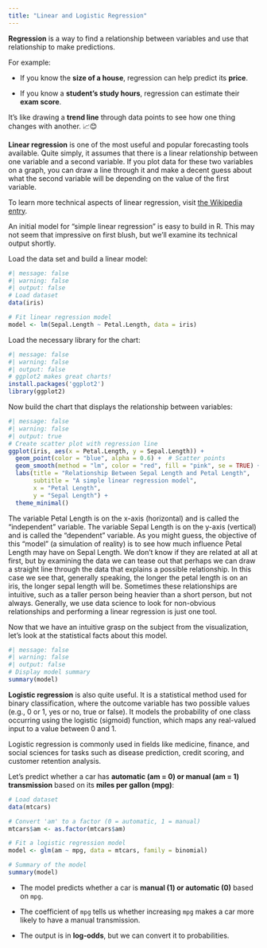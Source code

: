```yaml
---
title: "Linear and Logistic Regression"
---
```


**Regression** is a way to find a relationship between variables and use that relationship to make predictions.

For example:

-   If you know the **size of a house**, regression can help predict its **price**.

-   If you know a **student’s study hours**, regression can estimate their **exam score**.

It’s like drawing a **trend line** through data points to see how one thing changes with another. 📈😊

**Linear regression** is one of the most useful and popular forecasting tools available. Quite simply, it assumes that there is a linear relationship between one variable and a second variable. If you plot data for these two variables on a graph, you can draw a line through it and make a decent guess about what the second variable will be depending on the value of the first variable.

To learn more technical aspects of linear regression, visit [the Wikipedia entry](https://en.wikipedia.org/wiki/Linear_regression){.uri}.

An initial model for "simple linear regression" is easy to build in R. This may not seem that impressive on first blush, but we'll examine its technical output shortly.

Load the data set and build a linear model:

```r
#| message: false
#| warning: false
#| output: false
# Load dataset
data(iris)

# Fit linear regression model
model <- lm(Sepal.Length ~ Petal.Length, data = iris)
```

Load the necessary library for the chart:

```r
#| message: false
#| warning: false
#| output: false
# ggplot2 makes great charts!
install.packages('ggplot2')
library(ggplot2)
```

Now build the chart that displays the relationship between variables:

```r
#| message: false
#| warning: false
#| output: true
# Create scatter plot with regression line
ggplot(iris, aes(x = Petal.Length, y = Sepal.Length)) +
  geom_point(color = "blue", alpha = 0.6) +  # Scatter points
  geom_smooth(method = "lm", color = "red", fill = "pink", se = TRUE) +  # Regression line
  labs(title = "Relationship Between Sepal Length and Petal Length",
       subtitle = "A simple linear regression model",
       x = "Petal Length",
       y = "Sepal Length") +
  theme_minimal()
```

The variable Petal Length is on the x-axis (horizontal) and is called the "independent" variable. The variable Sepal Length is on the y-axis (vertical) and is called the "dependent" variable. As you might guess, the objective of this "model" (a simulation of reality) is to see how much influence Petal Length may have on Sepal Length. We don't know if they are related at all at first, but by examining the data we can tease out that perhaps we can draw a straight line through the data that explains a possible relationship. In this case we see that, generally speaking, the longer the petal length is on an iris, the longer sepal length will be. Sometimes these relationships are intuitive, such as a taller person being heavier than a short person, but not always. Generally, we use data science to look for non-obvious relationships and performing a linear regression is just one tool.

Now that we have an intuitive grasp on the subject from the visualization, let's look at the statistical facts about this model.

```r
#| message: false
#| warning: false
#| output: false
# Display model summary
summary(model)
```

**Logistic regression** is also quite useful. It is a statistical method used for binary classification, where the outcome variable has two possible values (e.g., 0 or 1, yes or no, true or false). It models the probability of one class occurring using the logistic (sigmoid) function, which maps any real-valued input to a value between 0 and 1.

Logistic regression is commonly used in fields like medicine, finance, and social sciences for tasks such as disease prediction, credit scoring, and customer retention analysis.

Let's predict whether a car has **automatic (am = 0) or manual (am = 1) transmission** based on its **miles per gallon (mpg)**:

```r
# Load dataset
data(mtcars)

# Convert 'am' to a factor (0 = automatic, 1 = manual)
mtcars$am <- as.factor(mtcars$am)

# Fit a logistic regression model
model <- glm(am ~ mpg, data = mtcars, family = binomial)

# Summary of the model
summary(model)
```

-   The model predicts whether a car is **manual (1) or automatic (0)** based on `mpg`.

<!-- -->

-   The coefficient of `mpg` tells us whether increasing `mpg` makes a car more likely to have a manual transmission.

<!-- -->

-   The output is in **log-odds**, but we can convert it to probabilities.
